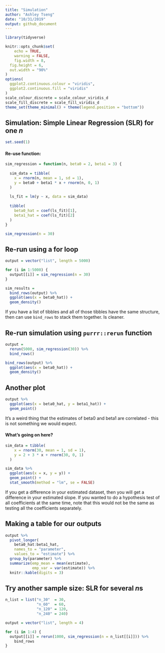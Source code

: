 ```yaml
---
title: "Simulation"
author: "Ashley Tseng"
date: "10/31/2019"
output: github_document
---
```


```r
library(tidyverse)

knitr::opts_chunk$set(
	echo = TRUE,
	warning = FALSE,
	fig.width = 8, 
  fig.height = 6,
  out.width = "90%"
)
options(
  ggplot2.continuous.colour = "viridis",
  ggplot2.continuous.fill = "viridis"
)
scale_colour_discrete = scale_colour_viridis_d
scale_fill_discrete = scale_fill_viridis_d
theme_set(theme_minimal() + theme(legend.position = "bottom"))
```



## Simulation: Simple Linear Regression (SLR) for one *n*
```r
set.seed(1)
```

#### Re-use function:
```r
sim_regression = function(n, beta0 = 2, beta1 = 3) {
  
  sim_data = tibble(
    x = rnorm(n, mean = 1, sd = 1),
    y = beta0 + beta1 * x + rnorm(n, 0, 1)
  )
  
  ls_fit = lm(y ~ x, data = sim_data)
  
  tibble(
    beta0_hat = coef(ls_fit)[1],
    beta1_hat = coef(ls_fit)[2]
  )
}

```

```r
sim_regression(n = 30)
```



## Re-run using a for loop
```r
output = vector("list", length = 5000)

for (i in 1:5000) {
  output[[i]] = sim_regression(n = 30)
}

sim_results = 
  bind_rows(output) %>% 
  ggplot(aes(x = beta0_hat)) +
  geom_density()
```
If you have a list of tibbles and all of those tibbles have the same structure, then can use `bind_rows` to stack them together. Is cleaner.




## Re-run simulation using `purrr::rerun` function
```r
output = 
  rerun(5000, sim_regression(30)) %>% 
  bind_rows()

bind_rows(output) %>% 
  ggplot(aes(x = beta0_hat)) +
  geom_density()
```

## Another plot
```r
output %>% 
  ggplot(aes(x = beta0_hat, y = beta1_hat)) + 
  geom_point()
```
It's a weird thing that the estimates of beta0 and beta1 are correlated - this is not something we would expect.

#### What's going on here?
```r
sim_data = tibble(
    x = rnorm(30, mean = 1, sd = 1),
    y = 2 + 3 * x + rnorm(30, 0, 1)
  )

sim_data %>% 
  ggplot(aes(x = x, y = y)) +
  geom_point() +
  stat_smooth(method = "lm", se = FALSE)
```
If you get a difference in your estimated dataset, then you will get a difference in your estimated slope. If you wanted to do a hypothesis test of all coefficients at the same time, note that this would not be the same as testing all the coefficients separately.



## Making a table for our outputs
```r
output %>% 
  pivot_longer(
    beta0_hat:beta1_hat,
    names_to = "parameter",
    values_to = "estimate") %>% 
  group_by(parameter) %>% 
  summarize(emp_mean = mean(estimate),
            emp_var = var(estimate)) %>% 
  knitr::kable(digits = 3)
```



## Try another sample size: SLR for several *n*s
```r
n_list = list("n_30"  = 30, 
              "n_60"  = 60, 
              "n_120" = 120, 
              "n_240" = 240)

output = vector("list", length = 4)

for (i in 1:4) {
  output[[i]] = rerun(1000, sim_regression(n = n_list[[i]])) %>% 
    bind_rows
}
```

